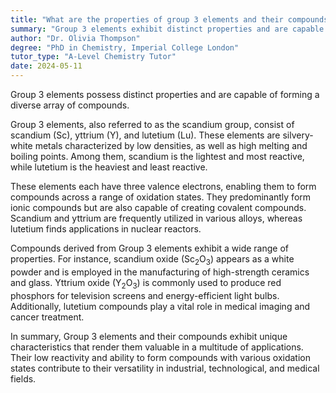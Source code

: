 ```yaml
---
title: "What are the properties of group 3 elements and their compounds?"
summary: "Group 3 elements exhibit distinct properties and are capable of forming a diverse range of compounds."
author: "Dr. Olivia Thompson"
degree: "PhD in Chemistry, Imperial College London"
tutor_type: "A-Level Chemistry Tutor"
date: 2024-05-11
---
```


Group 3 elements possess distinct properties and are capable of forming a diverse array of compounds.

Group 3 elements, also referred to as the scandium group, consist of scandium ($\text{Sc}$), yttrium ($\text{Y}$), and lutetium ($\text{Lu}$). These elements are silvery-white metals characterized by low densities, as well as high melting and boiling points. Among them, scandium is the lightest and most reactive, while lutetium is the heaviest and least reactive.

These elements each have three valence electrons, enabling them to form compounds across a range of oxidation states. They predominantly form ionic compounds but are also capable of creating covalent compounds. Scandium and yttrium are frequently utilized in various alloys, whereas lutetium finds applications in nuclear reactors.

Compounds derived from Group 3 elements exhibit a wide range of properties. For instance, scandium oxide ($\text{Sc}_2\text{O}_3$) appears as a white powder and is employed in the manufacturing of high-strength ceramics and glass. Yttrium oxide ($\text{Y}_2\text{O}_3$) is commonly used to produce red phosphors for television screens and energy-efficient light bulbs. Additionally, lutetium compounds play a vital role in medical imaging and cancer treatment.

In summary, Group 3 elements and their compounds exhibit unique characteristics that render them valuable in a multitude of applications. Their low reactivity and ability to form compounds with various oxidation states contribute to their versatility in industrial, technological, and medical fields.
    